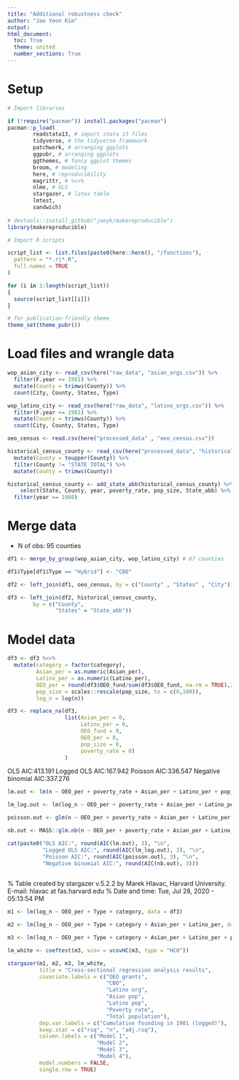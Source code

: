 ```yaml
---
title: "Additional robustness check"
author: "Jae Yeon Kim"
output:
html_document:
  toc: True
  theme: united
  number_sections: True
---
```


# Setup 

```r

# Import libraries 

if (!require("pacman")) install.packages("pacman")
pacman::p_load(
        readstata13, # import stata 13 files 
        tidyverse, # the tidyverse framework
        patchwork, # arranging ggplots 
        ggpubr, # arranging ggplots 
        ggthemes, # fancy ggplot themes
        broom, # modeling
        here, # reproducibility 
        magrittr, # %<>%
        nlme, # GLS
        stargazer, # latex table 
        lmtest,
        sandwich)
  
# devtools::install_github("jaeyk/makereproducible")
library(makereproducible)

# Import R scripts

script_list <- list.files(paste0(here::here(), "/functions"),
  pattern = "*.r|*.R",
  full.names = TRUE
)

for (i in 1:length(script_list))
{
  source(script_list[[i]])
}

# for publication-friendly theme
theme_set(theme_pubr())

```
# Load files and wrangle data 

```r

wop_asian_city <- read_csv(here("raw_data", "asian_orgs.csv")) %>%
  filter(F.year <= 1981) %>%
  mutate(County = trimws(County)) %>%
  count(City, County, States, Type) 

wop_latino_city <- read_csv(here("raw_data", "latino_orgs.csv")) %>%
  filter(F.year <= 1981) %>%
  mutate(County = trimws(County)) %>%
  count(City, County, States, Type) 

oeo_census <- read.csv(here("processed_data" , "oeo_census.csv"))

historical_census_county <- read_csv(here("processed_data", "historical_census_county.csv")) %>%
  mutate(County = toupper(County)) %>%
  filter(County != "STATE TOTAL") %>%
  mutate(County = trimws(County)) 

historical_census_county <- add_state_abb(historical_census_county) %>%
    select(State, County, year, poverty_rate, pop_size, State_abb) %>%
  filter(year == 1980)

```

# Merge data

- N of obs: 95 counties 

```r

df1 <- merge_by_group(wop_asian_city, wop_latino_city) # 67 counties 

df1$Type[df1$Type == "Hybrid"] <- "CBO"

df2 <- left_join(df1, oeo_census, by = c("County" , "States" , "City"))

df3 <- left_join(df2, historical_census_county, 
        by = c("County",
               "States" = "State_abb"))

```

# Model data 

```r

df3 <- df3 %<>%
  mutate(category = factor(category),
         Asian_per = as.numeric(Asian_per),
         Latino_per = as.numeric(Latino_per),
         OEO_per = round(df3$OEO_fund/sum(df3$OEO_fund, na.rm = TRUE),2)*100,
         pop_size = scales::rescale(pop_size, to = c(0,100)),
         log_n = log(n))

```

```r
df3 <- replace_na(df3, 
                  list(Asian_per = 0, 
                       Latino_per = 0, 
                       OEO_fund = 0, 
                       OEO_per = 0, 
                       pop_size = 0, 
                       poverty_rate = 0)
                  )

```

OLS AIC:413.191
Logged OLS AIC:167.942
Poisson AIC:336.547
Negative binomial AIC:337.276

```r
lm.out <- lm(n ~ OEO_per + poverty_rate + Asian_per + Latino_per + pop_size + Type + category, data = df3)

lm_log.out <- lm(log_n ~ OEO_per + poverty_rate + Asian_per + Latino_per + pop_size + Type + category, data = df3)

poisson.out <- glm(n ~ OEO_per + poverty_rate + Asian_per + Latino_per + pop_size + Type + category, data = df3, family = "poisson")

nb.out <- MASS::glm.nb(n ~ OEO_per + poverty_rate + Asian_per + Latino_per + pop_size + Type + category, data = df3)

```

```r
cat(paste0("OLS AIC:", round(AIC(lm.out), 3), "\n",   
           "Logged OLS AIC:", round(AIC(lm_log.out), 3), "\n",
           "Poisson AIC:", round(AIC(poisson.out), 3), "\n",
           "Negative binomial AIC:", round(AIC(nb.out), 3)))
      
```
% Table created by stargazer v.5.2.2 by Marek Hlavac, Harvard University. E-mail: hlavac at fas.harvard.edu
% Date and time: Tue, Jul 28, 2020 - 05:13:54 PM
\begin{table}[!htbp] \centering 
  \caption{Cross-sectional regression analysis results} 
  \label{} 
\begin{tabular}{@{\extracolsep{5pt}}lcccc} 
\\[-1.8ex]\hline 
\hline \\[-1.8ex] 
 & \multicolumn{4}{c}{\textit{Dependent variable:}} \\ 
\cline{2-5} 
\\[-1.8ex] & \multicolumn{3}{c}{Cumulative founding in 1981 (logged)} &   \\ 
\\[-1.8ex] & \multicolumn{3}{c}{\textit{OLS}} & \textit{coefficient} \\ 
 & \multicolumn{3}{c}{\textit{}} & \textit{test} \\ 
 & Model 1 & Model 2 & Model 3 & Model 4 \\ 
\hline \\[-1.8ex] 
 OEO grants & 0.122$^{**}$ (0.056) & 0.118$^{**}$ (0.055) & 0.116$^{**}$ (0.056) & 0.116$^{*}$ (0.060) \\ 
  CBO & 0.163 (0.135) & 0.190 (0.135) & 0.221 (0.140) & 0.221$^{*}$ (0.129) \\ 
  Latino org & $-$0.262$^{**}$ (0.106) & $-$0.207$^{*}$ (0.109) & $-$0.231$^{**}$ (0.112) & $-$0.231$^{*}$ (0.124) \\ 
  Asian pop &  & 0.011$^{*}$ (0.007) & 0.011 (0.007) & 0.011 (0.013) \\ 
  Latino pop &  & 0.002 (0.005) & 0.008 (0.007) & 0.008 (0.007) \\ 
  Poverty rate &  &  & $-$0.006 (0.010) & $-$0.006 (0.010) \\ 
  Total population &  &  & $-$0.002 (0.002) & $-$0.002 (0.002) \\ 
  Constant & 0.213 (0.162) & 0.077 (0.183) & 0.119 (0.209) & 0.119 (0.194) \\ 
 \hline \\[-1.8ex] 
Observations & 111 & 111 & 111 &  \\ 
R$^{2}$ & 0.118 & 0.146 & 0.155 &  \\ 
Adjusted R$^{2}$ & 0.094 & 0.105 & 0.097 &  \\ 
\hline 
\hline \\[-1.8ex] 
\textit{Note:}  & \multicolumn{4}{r}{$^{*}$p$<$0.1; $^{**}$p$<$0.05; $^{***}$p$<$0.01} \\ 
\end{tabular} 
\end{table}  

```r

m1 <- lm(log_n ~ OEO_per + Type + category, data = df3)

m2 <- lm(log_n ~ OEO_per + Type + category + Asian_per + Latino_per, data = df3)

m3 <- lm(log_n ~ OEO_per + Type + category + Asian_per + Latino_per + poverty_rate, data = df3)

lm_white <- coeftest(m3, vcov = vcovHC(m3, type = "HC0"))

stargazer(m1, m2, m3, lm_white,
          title = "Cross-sectional regression analysis results",
          covariate.labels = c("OEO grants",
                               "CBO",
                               "Latino org",
                               "Asian pop",
                               "Latino pop",
                               "Poverty rate",
                               "Total population"),
          dep.var.labels = c("Cumulative founding in 1981 (logged)"),
          keep.stat = c("rsq", "n", "adj.rsq"),
          column.labels = c("Model 1",
                            "Model 2",
                            "Model 3",
                            "Model 4"),
          model.numbers = FALSE, 
          single.row = TRUE)

```

